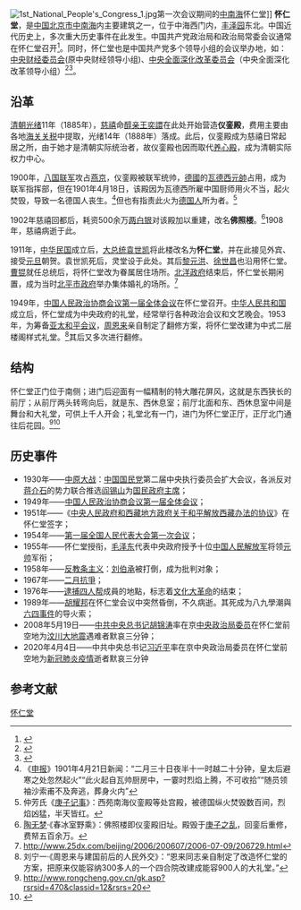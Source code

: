 [[File:1st_National_People's_Congress_1.jpg|thumb]]第一次会议期间的[[中南海|中南海]]怀仁堂]]
'''怀仁堂'''，是[[中国|中国]][[北京市|北京市]][[中南海|中南海]]内主要建筑之一，位于中海西门内，[[丰泽园|丰泽园]]东北。中国近代历史上，多次重大历史事件在此发生。中国共产党政治局和政治局常委会议通常在怀仁堂召开<ref>{{cite news|last1=Wang|first1=Jun|title=中央政治局如何开会|url=http://m.qikan.com/ArticleContentNew.aspx?type=2&titleid=6D247FEA-3903-4976-BD27-C27249C4230C&categorycode=097F40B8-AF91-4CAF-8F7C-71CD2A932382|accessdate=18 October 2017|agency=qikan.com|date=15 June 2013|archive-date=2019-06-07|archive-url=https://web.archive.org/web/20190607224222/http://m.qikan.com/ArticleContentNew.aspx?type=2&titleid=6D247FEA-3903-4976-BD27-C27249C4230C&categorycode=097F40B8-AF91-4CAF-8F7C-71CD2A932382|dead-url=no}}</ref>。同时，怀仁堂也是中国共产党多个领导小组的会议举办地，如：[[中央财经委员会|中央财经委员会]](原中央财经领导小组)、[[中央全面深化改革委员会|中央全面深化改革委员会]]（中央全面深化改革领导小组）<ref>{{cite news|last1=Chen|first1=Zhu Qin|title=习近平主持中央财经领导小组会议，还有谁在座？|url=http://www.thepaper.cn/newsDetail_forward_1250791|accessdate=11 February 2018|agency=The Paper|publisher=Shanghai Oriental Press Co|date=2014-06-19|archive-date=2020-10-30|archive-url=https://web.archive.org/web/20201030045701/http://www.thepaper.cn/newsDetail_forward_1250791|dead-url=no}}</ref><ref>{{cite news|title=全面深化改革领导小组会议部分参会人员名单|url=http://news.eastday.com/c/20140123/u1a7904433.html|accessdate=6 March 2018|agency=eastday.com|date=23 January 2014|archive-date=2020-10-30|archive-url=https://web.archive.org/web/20201030062831/http://news.eastday.com/c/20140123/u1a7904433.html|dead-url=yes}}</ref>。

== 沿革 ==
[[清朝|清朝]][[光绪|光绪]]11年（1885年），[[慈禧|慈禧]]命[[醇亲王|醇亲王]][[奕譞|奕譞]]在此处开始营造'''仪銮殿'''，费用主要由各地[[海关|海关]][[关税|关税]]中提取，光绪14年（1888年）落成。此后，仪銮殿成为慈禧日常起居之所，由于她才是清朝实际统治者，故仪銮殿也因而取代[[养心殿|养心殿]]，成为清朝实际权力中心。

1900年，[[八国联军|八国联军]]攻占[[燕京|燕京]]，仪銮殿被联军统帅，[[德國|德國]]的[[阿尔弗雷德·冯·瓦德西|瓦德西]][[元帥|元帥]]占用，成为联军指挥部，但在1901年4月18日，该殿因为瓦德西所雇中国厨师用火不当，起火焚毁，导致一名德国人丧生。<ref>《[[申报|申报]]》1901年4月21日新闻：“二月三十日夜半十一时越二十分钟，皇太后避寒之处忽然起火”“此火起自瓦帅厨房中，一霎时烈焰上腾，不可收拾”“随员领袖沙索甫不及奔逃，葬身火内”</ref>但也有指责此火为[[德国人|德国人]]所为者。<ref>仲芳氏《[[庚子记事|庚子记事]]》：西苑南海仪銮殿等处宫殿，被德国纵火焚毁数百间，烈焰凶猛，半天皆红。</ref>

1902年慈禧回都后，耗资500余万[[两|两]][[銀兩|白银]]对该殿加以重建，改名'''佛照楼'''。<ref>[[陶无梦|陶无梦]]·《春冰室野乘》：佛照楼即仪銮殿旧址。殿毁于[[庚子之乱|庚子之乱]]，回銮后重修，费帑五百余万。</ref>1908年，慈禧病逝于此。

1911年，[[中华民国|中华民国]]成立后，[[中华民国总统|大总统]][[袁世凯|袁世凯]]将此楼改名为'''怀仁堂'''，并在此接见外宾、接受[[元旦|元旦]]朝贺。袁世凯死后，灵堂设于此处。其后[[黎元洪|黎元洪]]、[[徐世昌|徐世昌]]也沿用怀仁堂。[[曹锟|曹锟]]就任总统后，将怀仁堂改为眷属居住场所。[[北洋政府|北洋政府]]结束后，怀仁堂长期闲置，成为当时[[北平市政府|北平市政府]]举办集体婚礼的场所。<ref>http://www.25dx.com/beijing/2006/200607/2006-07-09/206729.html{{dead link|date=2018年2月 |bot=InternetArchiveBot |fix-attempted=yes }}</ref>

1949年，[[中国人民政治协商会议第一届全体会议|中国人民政治协商会议第一届全体会议]]在怀仁堂召开。[[中华人民共和国|中华人民共和国]]成立后，怀仁堂成为中央政府的礼堂，经常举行各种政治会议和文艺晚会。1953年，为筹备[[亚太和平会议|亚太和平会议]]，[[周恩来|周恩来]]亲自制定了翻修方案，将怀仁堂改建为中式二层楼阁样式礼堂。<ref>刘宁一·《周恩来与建国前后的人民外交》：“恩来同志亲自制定了改造怀仁堂的方案，把原来仅能容纳300多人的一个四合院改建成能容900人的大礼堂。”</ref>其后又多次进行翻修。

==结构==
怀仁堂正门位于南侧；进门后迎面有一幅精制的特大雕花屏风，这就是东西狭长的前厅；从前厅两头转弯向后，就是东、西休息室；前厅北面和东、西休息室中间是舞台和大礼堂，可供上千人开会；礼堂北有一门，进门为怀仁堂正厅，正厅北门通往后花园。<ref>http://www.rongcheng.gov.cn/gk.asp?rsrsid=470&classid=12&rsrs=20{{dead lmink|date=2018年2月 |bot=InternetArchiveBot |fix-attempted=yes }}{{Dead link|date=2019年10月 |bot=InternetArchiveBot |fix-attempted=yes }}</ref><ref>{{cite web |author1=武健华 |title=亲历者谈抓捕四人帮 称整个行动仅用35分钟 |url=https://history.sohu.com/20141009/n404950542.shtml |accessdate=2022-02-10 |archive-date=2022-02-15 |archive-url=https://web.archive.org/web/20220215015109/https://history.sohu.com/20141009/n404950542.shtml }}</ref>

==历史事件==
*1930年——[[中原大战|中原大战]]：[[中国国民党|中国国民党]]第二届中央执行委员会扩大会议，各派反对[[蒋介石|蒋介石]]的势力联合推选[[阎锡山|阎锡山]]为[[国民政府主席|国民政府主席]]；
*1949年——[[中国人民政治协商会议第一届全体会议|中国人民政治协商会议第一届全体会议]]；
*1951年——《[[中央人民政府和西藏地方政府关于和平解放西藏办法的协议|中央人民政府和西藏地方政府关于和平解放西藏办法的协议]]》在怀仁堂签字；
*1954年——[[第一届全国人民代表大会第一次会议|第一届全国人民代表大会第一次会议]]；
*1955年——怀仁堂授衔，[[毛泽东|毛泽东]]代表中央政府授予十位[[中国人民解放军|中国人民解放军]]将领[[元帅|元帅]]军衔；
*1958年——[[反教条主义|反教条主义]]：[[刘伯承|刘伯承]]被打倒，成为批判对象；
*1967年——[[二月抗爭|二月抗爭]]；
*1976年——[[粉碎四人帮|逮捕]][[四人帮|四人帮]]成員的地點，标志着[[文化大革命|文化大革命]]的结束；
*1989年——[[胡耀邦|胡耀邦]]在怀仁堂会议中突然昏倒，不久病逝。其死成为八九學潮與[[六四事件|六四事件]]的导火索；
*2008年5月19日——[[中共中央总书记|中共中央总书记]][[胡锦涛|胡锦涛]]率在京[[中央政治局委员|中央政治局委员]]在怀仁堂前空地为[[汶川大地震|汶川大地震]]遇难者默哀三分钟；
*2020年4月4日——中共中央总书记[[习近平|习近平]]率在京中央政治局委员在怀仁堂前空地为[[2019冠状病毒病中国大陆疫情|新冠肺炎疫情]]逝者默哀三分钟

== 参考文献 ==
{{Reflist}}

[[Category:怀仁堂|]]